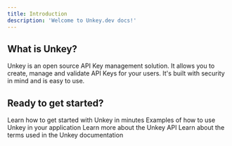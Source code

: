 ```yaml
---
title: Introduction
description: 'Welcome to Unkey.dev docs!'
---
```


## What is Unkey?

Unkey is an open source API Key management solution. It allows you to create, manage and validate API Keys for your users. It's built with security in mind and is easy to use.

## Ready to get started?

<CardGroup cols={2}>
  <Card title="Quickstart" href="/quickstarts" icon="square-1" color="#ea5a0c">
    Learn how to get started with Unkey in minutes
  </Card>
  <Card title="Examples" icon="square-2" color="#0285c7">
    Examples of how to use Unkey in your application
  </Card>
  <Card title="Reference" href="/api-reference/authentication" icon="square-3" color="#16a34a">
    Learn more about the Unkey API
  </Card>
  <Card title="Glossary" icon="square-4" color="#16a96a">
    Learn about the terms used in the Unkey documentation
  </Card>
</CardGroup>
